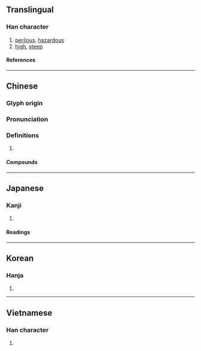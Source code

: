 {{character info/new}}
==Translingual==

===Han character===
{{Han char|rn=46|rad=山|as=04|sn=7|four=22247|canj=UNHE|ids=⿱山及}}

# [[perilous]], [[hazardous]]
# [[high]], [[steep]]

====References====
{{Han ref|kx=0308.180|dkj=07929|dj=0607.350|hdz=10764.190|uh=5C8C}}

----

==Chinese==
{{zh-forms}}

===Glyph origin===
{{Han etym}}

===Pronunciation===
{{zh-pron
|m=jí
|c=kap1,gap6,ngap6
|mn=gi̍p
|mc=y
|oc=y
|cat=
}}

===Definitions===
{{zh-hanzi}}

# {{rfdef|zh}}

====Compounds====
{{zh-der|岌岌|岌岌可危|岌嶪|嶷岌}}

----

==Japanese==

===Kanji===
{{ja-kanji|grade=|rs=山04}}

# {{defn|lang=ja|sort=山04}}

====Readings====
{{ja-readings
|goon=ごう
|kanon=ぎゅう
|kanyoon=きゅう
|kun=たかい
}}

----

==Korean==

===Hanja===
{{ko-hanja|급}}

# {{defn|lang=ko|sort=山04}}

----

==Vietnamese==

===Han character===
{{vi-readings|rs=山04|reading=ngập}}

# {{defn|lang=vi|sort=山04}}